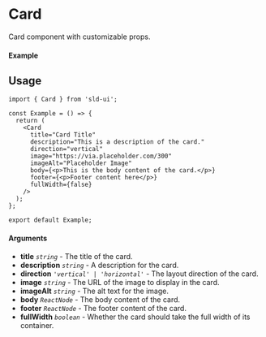 
<Meta of={Card} title="Card" />

# Card

Card component with customizable props.

#### Example

<Canvas of={Card.Component} />

## Usage

```tsx
import { Card } from 'sld-ui';

const Example = () => {
  return (
    <Card
      title="Card Title"
      description="This is a description of the card."
      direction="vertical"
      image="https://via.placeholder.com/300"
      imageAlt="Placeholder Image"
      body={<p>This is the body content of the card.</p>}
      footer={<p>Footer content here</p>}
      fullWidth={false}
    />
  );
};

export default Example;
```

#### Arguments

- **title** _`string`_ - The title of the card.
- **description** _`string`_ - A description for the card.
- **direction** _`'vertical' | 'horizontal'`_ - The layout direction of the
  card.
- **image** _`string`_ - The URL of the image to display in the card.
- **imageAlt** _`string`_ - The alt text for the image.
- **body** _`ReactNode`_ - The body content of the card.
- **footer** _`ReactNode`_ - The footer content of the card.
- **fullWidth** _`boolean`_ - Whether the card should take the full width of its
  container.

